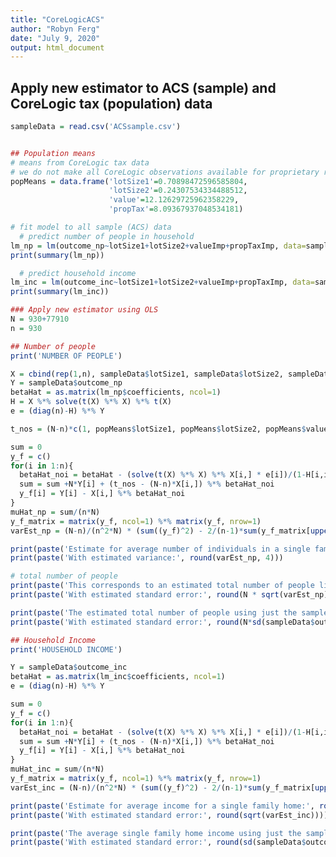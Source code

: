 ---
title: "CoreLogicACS"
author: "Robyn Ferg"
date: "July 9, 2020"
output: html_document
---

## Apply new estimator to ACS (sample) and CoreLogic tax (population) data

```{r}
sampleData = read.csv('ACSsample.csv')


## Population means
# means from CoreLogic tax data
# we do not make all CoreLogic observations available for proprietary reasons
popMeans = data.frame('lotSize1'=0.70898472596585804, 
                      'lotSize2'=0.24307534334488512,
                      'value'=12.12629725962358229, 
                      'propTax'=8.09367937048534181)
```

```{r}
# fit model to all sample (ACS) data
  # predict number of people in household
lm_np = lm(outcome_np~lotSize1+lotSize2+valueImp+propTaxImp, data=sampleData)
print(summary(lm_np))
```
```{r}
  # predict household income
lm_inc = lm(outcome_inc~lotSize1+lotSize2+valueImp+propTaxImp, data=sampleData)
print(summary(lm_inc))
```

```{r}
### Apply new estimator using OLS
N = 930+77910
n = 930

## Number of people
print('NUMBER OF PEOPLE')

X = cbind(rep(1,n), sampleData$lotSize1, sampleData$lotSize2, sampleData$valueImp, sampleData$propTaxImp)
Y = sampleData$outcome_np
betaHat = as.matrix(lm_np$coefficients, ncol=1)
H = X %*% solve(t(X) %*% X) %*% t(X)
e = (diag(n)-H) %*% Y

t_nos = (N-n)*c(1, popMeans$lotSize1, popMeans$lotSize2, popMeans$value, popMeans$propTax)

sum = 0
y_f = c()
for(i in 1:n){
  betaHat_noi = betaHat - (solve(t(X) %*% X) %*% X[i,] * e[i])/(1-H[i,i])
  sum = sum +N*Y[i] + (t_nos - (N-n)*X[i,]) %*% betaHat_noi
  y_f[i] = Y[i] - X[i,] %*% betaHat_noi
}
muHat_np = sum/(n*N)
y_f_matrix = matrix(y_f, ncol=1) %*% matrix(y_f, nrow=1)
varEst_np = (N-n)/(n^2*N) * (sum((y_f)^2) - 2/(n-1)*sum(y_f_matrix[upper.tri(y_f_matrix)]))
```

```{r}
print(paste('Estimate for average number of individuals in a single family home:', round(muHat_np, 4)))
print(paste('With estimated variance:', round(varEst_np, 4)))
```

```{r}
# total number of people
print(paste('This corresponds to an estimated total number of people living in single family homes:', round(N * muHat_np)))
print(paste('With estimated standard error:', round(N * sqrt(varEst_np))))
```

```{r}
print(paste('The estimated total number of people using just the sample mean is:', round(N * mean(sampleData$outcome_np))))
print(paste('With estimated standard error:', round(N*sd(sampleData$outcome_np)/sqrt(n)*sqrt(1-n/N))))
```

```{r}
## Household Income
print('HOUSEHOLD INCOME')

Y = sampleData$outcome_inc
betaHat = as.matrix(lm_inc$coefficients, ncol=1)
e = (diag(n)-H) %*% Y

sum = 0
y_f = c()
for(i in 1:n){
  betaHat_noi = betaHat - (solve(t(X) %*% X) %*% X[i,] * e[i])/(1-H[i,i])
  sum = sum +N*Y[i] + (t_nos - (N-n)*X[i,]) %*% betaHat_noi
  y_f[i] = Y[i] - X[i,] %*% betaHat_noi
}
muHat_inc = sum/(n*N)
y_f_matrix = matrix(y_f, ncol=1) %*% matrix(y_f, nrow=1)
varEst_inc = (N-n)/(n^2*N) * (sum((y_f)^2) - 2/(n-1)*sum(y_f_matrix[upper.tri(y_f_matrix)]))
```

```{r}
print(paste('Estimate for average income for a single family home:', round(muHat_inc)))
print(paste('With estimated standard error:', round(sqrt(varEst_inc))))
```

```{r}
print(paste('The average single family home income using just the sample mean is:', round(mean(sampleData$outcome_inc))))
print(paste('With estimated standard error:', round(sd(sampleData$outcome_inc)/sqrt(n)*sqrt(1-n/N))))
```